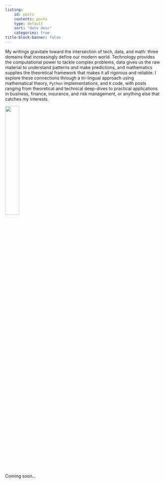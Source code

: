 ```yaml
---
listing:
    id: posts
    contents: posts
    type: default
    sort: "date desc"
    categories: true
title-block-banner: false
---
```


My writings gravitate toward the intersection of tech, data, and math: three domains that increasingly define our modern world. Technology provides the computational power to tackle complex problems, data gives us the raw material to understand patterns and make predictions, and mathematics supplies the theoretical framework that makes it all rigorous and reliable. I explore these connections through a tri-lingual approach using mathematical theory, `Python` implementations, and `R` code, with posts ranging from theoretical and technical deep-dives to practical applications in business, finance, insurance, and risk management, or anything else that catches my interests.

![](img/h-bar.svg){fig-align='center' width=30%}

Coming soon...

::: {#posts}
:::
